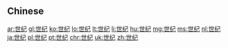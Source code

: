 {{also|世紀}}
==Chinese==
{{zh-see|世紀}}

[[ar:世纪]]
[[gl:世纪]]
[[ko:世纪]]
[[lo:世纪]]
[[lt:世纪]]
[[li:世纪]]
[[hu:世纪]]
[[mg:世纪]]
[[ms:世纪]]
[[nl:世纪]]
[[ja:世纪]]
[[pl:世纪]]
[[pt:世纪]]
[[chr:世纪]]
[[uk:世纪]]
[[zh:世纪]]